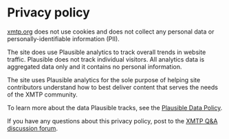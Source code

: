 
# Privacy policy

[xmtp.org](https://xmtp.org/) does not use cookies and does not collect any personal data or personally-identifiable information (PII).

The site does use Plausible analytics to track overall trends in website traffic. Plausible does not track individual visitors. All analytics data is aggregated data only and it contains no personal information.

The site uses Plausible analytics for the sole purpose of helping site contributors understand how to best deliver content that serves the needs of the XMTP community.

To learn more about the data Plausible tracks, see the [Plausible Data Policy](https://plausible.io/data-policy).

If you have any questions about this privacy policy, post to the [XMTP Q&A discussion forum](https://github.com/orgs/xmtp/discussions/categories/q-a).

<FeedbackWidget />
